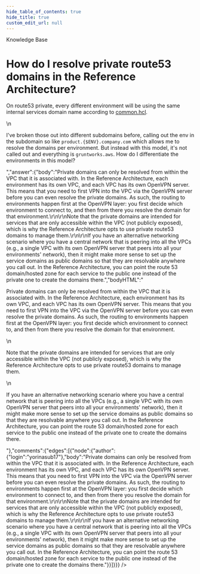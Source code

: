 ```yaml
---
hide_table_of_contents: true
hide_title: true
custom_edit_url: null
---
```



<CenterLayout>
<span class="title">Knowledge Base</span>
<h1>How do I resolve private route53 domains in the Reference Architecture?</h1>
<GitHub json={{"id":"D_kwDOF8slf84AO_D4","number":263,"author":{"login":"yorinasub17"},"title":"How do I resolve private route53 domains in the Reference Architecture?","body":"On route53 private, every different environment will be using the same internal services domain name according to [common.hcl](https://github.com/gruntwork-io/terraform-aws-service-catalog/blob/188d19e4c378da9adb2a05cdcf6e02ecf0fec034/examples/for-production/infrastructure-live/common.hcl#L95).\r\n\r\nI've broken those out into different subdomains before, calling out the env in the subdomain so like `product.{$ENV}.company.com` which allows me to resolve the domains per environment. But instead with this model, it's not called out and everything is `gruntworks.aws`. How do I differentiate the environments in this model?","bodyHTML":"<p dir=\"auto\">On route53 private, every different environment will be using the same internal services domain name according to <a href=\"https://github.com/gruntwork-io/terraform-aws-service-catalog/blob/188d19e4c378da9adb2a05cdcf6e02ecf0fec034/examples/for-production/infrastructure-live/common.hcl#L95\">common.hcl</a>.</p>\n<p dir=\"auto\">I've broken those out into different subdomains before, calling out the env in the subdomain so like <code class=\"notranslate\">product.{$ENV}.company.com</code> which allows me to resolve the domains per environment. But instead with this model, it's not called out and everything is <code class=\"notranslate\">gruntworks.aws</code>. How do I differentiate the environments in this model?</p>","answer":{"body":"Private domains can only be resolved from within the VPC that it is associated with. In the Reference Architecture, each environment has its own VPC, and each VPC has its own OpenVPN server. This means that you need to first VPN into the VPC via the OpenVPN server before you can even resolve the private domains. As such, the routing to environments happen first at the OpenVPN layer: you first decide which environment to connect to, and then from there you resolve the domain for that environment.\r\n\r\nNote that the private domains are intended for services that are only accessible within the VPC (not publicly exposed), which is why the Reference Architecture opts to use private route53 domains to manage them.\r\n\r\nIf you have an alternative networking scenario where you have a central network that is peering into all the VPCs (e.g., a single VPC with its own OpenVPN server that peers into all your environments' network), then it might make more sense to set up the service domains as public domains so that they are resolvable anywhere you call out. In the Reference Architecture, you can point the route 53 domain/hosted zone for each service to the public one instead of the private one to create the domains there.","bodyHTML":"<p dir=\"auto\">Private domains can only be resolved from within the VPC that it is associated with. In the Reference Architecture, each environment has its own VPC, and each VPC has its own OpenVPN server. This means that you need to first VPN into the VPC via the OpenVPN server before you can even resolve the private domains. As such, the routing to environments happen first at the OpenVPN layer: you first decide which environment to connect to, and then from there you resolve the domain for that environment.</p>\n<p dir=\"auto\">Note that the private domains are intended for services that are only accessible within the VPC (not publicly exposed), which is why the Reference Architecture opts to use private route53 domains to manage them.</p>\n<p dir=\"auto\">If you have an alternative networking scenario where you have a central network that is peering into all the VPCs (e.g., a single VPC with its own OpenVPN server that peers into all your environments' network), then it might make more sense to set up the service domains as public domains so that they are resolvable anywhere you call out. In the Reference Architecture, you can point the route 53 domain/hosted zone for each service to the public one instead of the private one to create the domains there.</p>"},"comments":{"edges":[{"node":{"author":{"login":"yorinasub17"},"body":"Private domains can only be resolved from within the VPC that it is associated with. In the Reference Architecture, each environment has its own VPC, and each VPC has its own OpenVPN server. This means that you need to first VPN into the VPC via the OpenVPN server before you can even resolve the private domains. As such, the routing to environments happen first at the OpenVPN layer: you first decide which environment to connect to, and then from there you resolve the domain for that environment.\r\n\r\nNote that the private domains are intended for services that are only accessible within the VPC (not publicly exposed), which is why the Reference Architecture opts to use private route53 domains to manage them.\r\n\r\nIf you have an alternative networking scenario where you have a central network that is peering into all the VPCs (e.g., a single VPC with its own OpenVPN server that peers into all your environments' network), then it might make more sense to set up the service domains as public domains so that they are resolvable anywhere you call out. In the Reference Architecture, you can point the route 53 domain/hosted zone for each service to the public one instead of the private one to create the domains there."}}]}}} />

</CenterLayout>
  

<!-- ##DOCS-SOURCER-START
{
  "sourcePlugin": "github-discussions",
  "hash": "607312f1946c7af145d920b55394ce6c"
}
##DOCS-SOURCER-END -->
